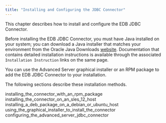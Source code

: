 ```yaml
---
title: "Installing and Configuring the JDBC Connector"
---
```


<div id="installing_and_configuring_the_jdbc_connector" class="registered_link"></div>

This chapter describes how to install and configure the EDB JDBC Connector.

Before installing the EDB JDBC Connector, you must have Java installed on your system; you can download a Java installer that matches your environment from the Oracle Java Downloads [website](http://www.oracle.com/technetwork/java/javase/downloads/index.html). Documentation that contains detailed installation instructions is available through the associated `Installation Instruction` links on the same page.

You can use the Advanced Server graphical installer or an RPM package to add the EDB JDBC Connector to your installation.

The following sections describe these installation methods.

<div class="toctree" maxdepth="4">

installing_the_connector_with_an_rpm_package installing_the_connector_on_an_sles_12_host installing_a_deb_package_on_a_debian_or_ubuntu_host using_the_graphical_installer_to_install_the_connector configuring_the_advanced_server_jdbc_connector

</div>
